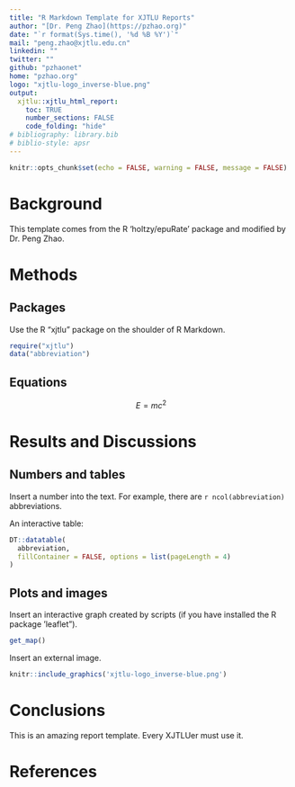 ```yaml
---
title: "R Markdown Template for XJTLU Reports"
author: "[Dr. Peng Zhao](https://pzhao.org)"
date: "`r format(Sys.time(), '%d %B %Y')`"
mail: "peng.zhao@xjtlu.edu.cn"
linkedin: ""
twitter: ""
github: "pzhaonet"
home: "pzhao.org"
logo: "xjtlu-logo_inverse-blue.png"
output:
  xjtlu::xjtlu_html_report:
    toc: TRUE
    number_sections: FALSE
    code_folding: "hide"
# bibliography: library.bib
# biblio-style: apsr
---
```


```r
knitr::opts_chunk$set(echo = FALSE, warning = FALSE, message = FALSE) 
```

# Background

This template comes from the R 'holtzy/epuRate' package and modified by Dr. Peng Zhao. 

# Methods

## Packages

Use the R "xjtlu" package on the shoulder of R Markdown.

```r
require("xjtlu")
data("abbreviation")
```

## Equations


$$ E = mc^2 $$

# Results and Discussions

## Numbers and tables

Insert a number into the text. For example, there are `r ncol(abbreviation)` abbreviations.

An interactive table:

```r
DT::datatable(
  abbreviation, 
  fillContainer = FALSE, options = list(pageLength = 4)
)
```


## Plots and images

Insert an interactive graph created by scripts (if you have installed the R package 'leaflet").

```r
get_map()
```

Insert an external image.

```r
knitr::include_graphics('xjtlu-logo_inverse-blue.png')
```

# Conclusions

This is an amazing report template. Every XJTLUer must use it.

# References
